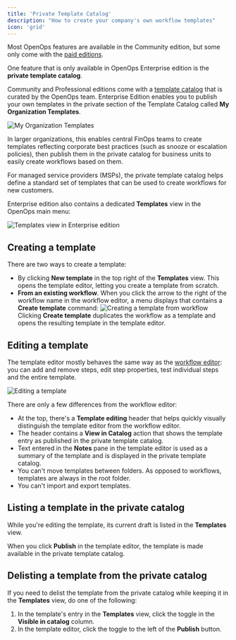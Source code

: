 ```yaml
---
title: 'Private Template Catalog'
description: "How to create your company's own workflow templates"
icon: 'grid'
---
```


Most OpenOps features are available in the Community edition, but some only come with the [paid editions](https://www.openops.com/pricing/).

One feature that is only available in OpenOps Enterprise edition is the **private template catalog**.

Community and Professional editions come with a [template catalog](/workflow-management/workflow-templates/) that is curated by the OpenOps team. Enterprise Edition enables you to publish your own templates in the private section of the Template Catalog called **My Organization Templates**.

![My Organization Templates](/images/paid/my-organization-templates.png)

In larger organizations, this enables central FinOps teams to create templates reflecting corporate best practices (such as snooze or escalation policies), then publish them in the private catalog for business units to easily create workflows based on them.

For managed service providers (MSPs), the private template catalog helps define a standard set of templates that can be used to create workflows for new customers.

Enterprise edition also contains a dedicated **Templates** view in the OpenOps main menu:

![Templates view in Enterprise edition](/images/paid/templates-view.png)

## Creating a template

There are two ways to create a template:
* By clicking **New template** in the top right of the **Templates** view. This opens the template editor, letting you create a template from scratch.
* **From an existing workflow**. When you click the arrow to the right of the workflow name in the workflow editor, a menu displays that contains a **Create template** command:
    ![Creating a template from workflow](/images/paid/create-template-from-workflow.png)
    Clicking **Create template** duplicates the workflow as a template and opens the resulting template in the template editor.

## Editing a template

The template editor mostly behaves the same way as the [workflow editor](/workflow-management/building-workflows/): you can add and remove steps, edit step properties, test individual steps and the entire template.

![Editing a template](/images/paid/template-editor.png)

There are only a few differences from the workflow editor:
* At the top, there's a **Template editing** header that helps quickly visually distinguish the template editor from the workflow editor.
* The header contains a **View in Catalog** action that shows the template entry as published in the private template catalog.
* Text entered in the **Notes** pane in the template editor is used as a summary of the template and is displayed in the private template catalog.
* You can't move templates between folders. As opposed to workflows, templates are always in the root folder.
* You can't import and export templates.

## Listing a template in the private catalog

While you're editing the template, its current draft is listed in the **Templates** view.

When you click **Publish** in the template editor, the template is made available in the private template catalog.

## Delisting a template from the private catalog

If you need to delist the template from the private catalog while keeping it in the **Templates** view, do one of the following:
1. In the template's entry in the **Templates** view, click the toggle in the **Visible in catalog** column.
2. In the template editor, click the toggle to the left of the **Publish** button.
